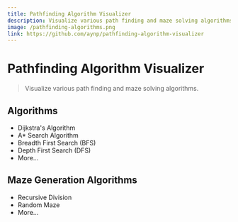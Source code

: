 ```yaml
---
title: Pathfinding Algorithm Visualizer
description: Visualize various path finding and maze solving algorithms.
image: /pathfinding-algorithms.png
link: https://github.com/aynp/pathfinding-algorithm-visualizer
---
```


# Pathfinding Algorithm Visualizer

> Visualize various path finding and maze solving algorithms.

## Algorithms

- Dijkstra's Algorithm
- A\* Search Algorithm
- Breadth First Search (BFS)
- Depth First Search (DFS)
- More...

## Maze Generation Algorithms

- Recursive Division
- Random Maze
- More...
